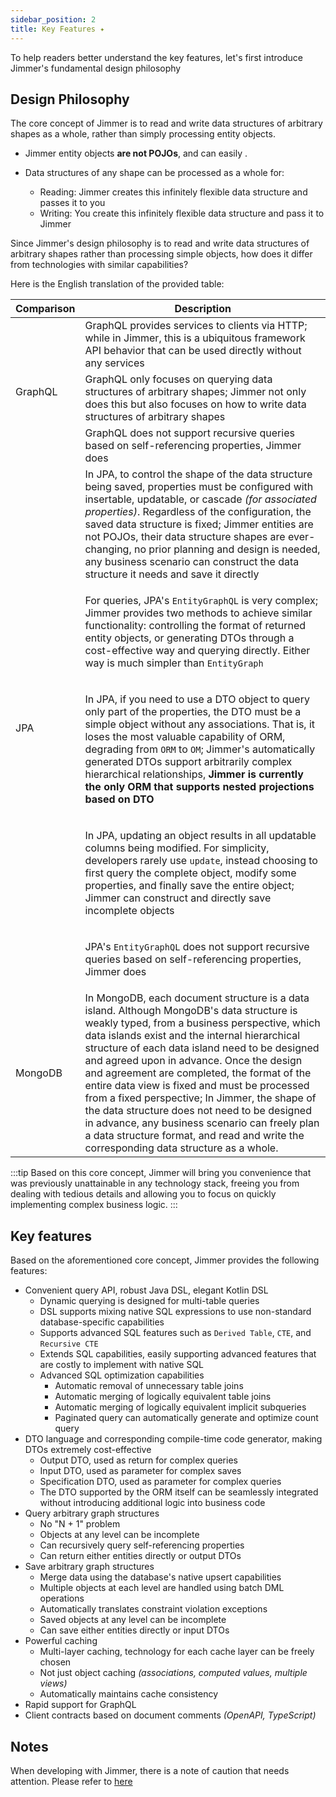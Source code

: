 ```yaml
---
sidebar_position: 2
title: Key Features ✦
---
```



To help readers better understand the key features, let's first introduce Jimmer's fundamental design philosophy

## Design Philosophy

The core concept of Jimmer is to read and write data structures of arbitrary shapes as a whole, rather than simply processing entity objects.

- Jimmer entity objects **are not POJOs**, and can easily <ViewMore buttonText="express data structures of arbitrary shapes" title="Flexibility of Jimmer Entities"><DynamicShape/></ViewMore>.

- Data structures of any shape can be processed as a whole for:

    - Reading: Jimmer creates this infinitely flexible data structure and passes it to you
    - Writing: You create this infinitely flexible data structure and pass it to Jimmer

Since Jimmer's design philosophy is to read and write data structures of arbitrary shapes rather than processing simple objects, how does it differ from technologies with similar capabilities?

Here is the English translation of the provided table:

<table>
<thead>
<tr>
<th>Comparison</th>
<th>Description</th>
</tr>
</thead>
<tbody>
<tr>
<td rowspan="3">GraphQL</td>
<td>GraphQL provides services to clients via HTTP; while in Jimmer, this is a ubiquitous framework API behavior that can be used directly without any services</td>
</tr>
<tr>
<td>GraphQL only focuses on querying data structures of arbitrary shapes; Jimmer not only does this but also focuses on how to write data structures of arbitrary shapes</td>
</tr>
<tr>
<td>GraphQL does not support recursive queries based on self-referencing properties, Jimmer does</td>
</tr>
<tr>
<td rowspan="5">JPA</td>
<td>In JPA, to control the shape of the data structure being saved, properties must be configured with insertable, updatable, or cascade <i>(for associated properties)</i>.
Regardless of the configuration, the saved data structure is fixed; Jimmer entities are not POJOs, their data structure shapes are ever-changing,
no prior planning and design is needed, any business scenario can construct the data structure it needs and save it directly</td>
</tr>
<tr>
<td>

For queries, JPA's `EntityGraphQL` is very complex; Jimmer provides two methods to achieve similar functionality:
controlling the format of returned entity objects, or generating DTOs through a cost-effective way and querying directly. Either way is much simpler than `EntityGraph`

</td>
</tr>
<tr>
<td>

In JPA, if you need to use a DTO object to query only part of the properties, the DTO must be a simple object without any associations. That is, it loses the most valuable capability of ORM, degrading from `ORM` to `OM`;
Jimmer's automatically generated DTOs support arbitrarily complex hierarchical relationships, **Jimmer is currently the only ORM that supports nested projections based on DTO**

</td>
</tr>
<tr>
<td>

In JPA, updating an object results in all updatable columns being modified. For simplicity, developers rarely use `update`, instead choosing to first query the complete object, modify some properties, and finally save the entire object; Jimmer can construct and directly save incomplete objects

</td>
</tr>
<tr>
<td>

JPA's `EntityGraphQL` does not support recursive queries based on self-referencing properties, Jimmer does

</td>
</tr>
<tr>
<td>MongoDB</td>
<td>
In MongoDB, each document structure is a data island. Although MongoDB's data structure is weakly typed, from a business perspective, which data islands exist and the internal hierarchical structure of each data island need to be designed and agreed upon in advance.
Once the design and agreement are completed, the format of the entire data view is fixed and must be processed from a fixed perspective;
In Jimmer, the shape of the data structure does not need to be designed in advance, any business scenario can freely plan a data structure format, and read and write the corresponding data structure as a whole.
</td>
</tr>
</tbody>
</table>

:::tip
Based on this core concept, Jimmer will bring you convenience that was previously unattainable in any technology stack, 
freeing you from dealing with tedious details and allowing you to focus on quickly implementing complex business logic.
:::

## Key features

Based on the aforementioned core concept, Jimmer provides the following features:

-   Convenient query API, robust Java DSL, elegant Kotlin DSL
    -   Dynamic querying is designed for multi-table queries
    -   DSL supports mixing native SQL expressions to use non-standard database-specific capabilities
    -   Supports advanced SQL features such as `Derived Table`, `CTE`, and `Recursive CTE`
    -   Extends SQL capabilities, easily supporting advanced features that are costly to implement with native SQL
    -   Advanced SQL optimization capabilities
        -   Automatic removal of unnecessary table joins
        -   Automatic merging of logically equivalent table joins
        -   Automatic merging of logically equivalent implicit subqueries
        -   Paginated query can automatically generate and optimize count query
-   DTO language and corresponding compile-time code generator, making DTOs extremely cost-effective
    -   Output DTO, used as return for complex queries
    -   Input DTO, used as parameter for complex saves
    -   Specification DTO, used as parameter for complex queries
    -   The DTO supported by the ORM itself can be seamlessly integrated without introducing additional logic into business code
-   Query arbitrary graph structures
    -   No "N + 1" problem
    -   Objects at any level can be incomplete
    -   Can recursively query self-referencing properties
    -   Can return either entities directly or output DTOs
-   Save arbitrary graph structures
    -   Merge data using the database's native upsert capabilities
    -   Multiple objects at each level are handled using batch DML operations
    -   Automatically translates constraint violation exceptions
    -   Saved objects at any level can be incomplete
    -   Can save either entities directly or input DTOs
-   Powerful caching
    -   Multi-layer caching, technology for each cache layer can be freely chosen
    -   Not just object caching *(associations, computed values, multiple views)*
    -   Automatically maintains cache consistency
-   Rapid support for GraphQL
-   Client contracts based on document comments *(OpenAPI, TypeScript)*

## Notes

When developing with Jimmer, there is a note of caution that needs attention. Please refer to [here](./apt-ksp#notes)